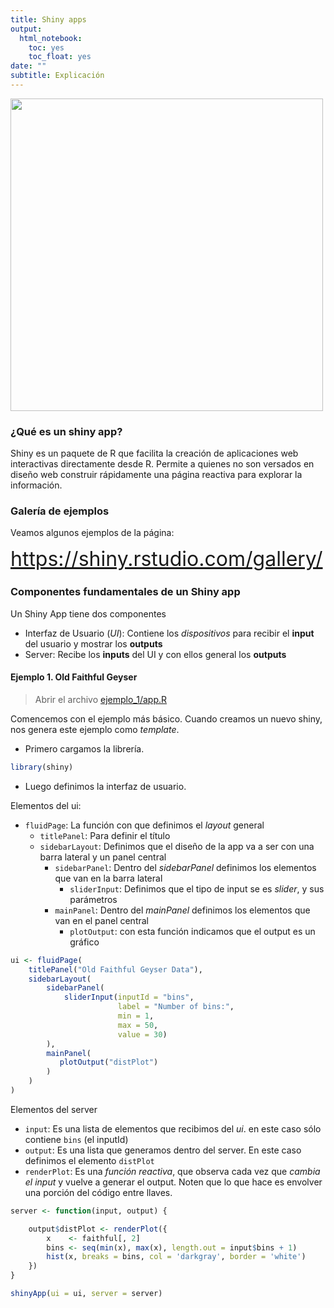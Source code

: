 ```yaml
---
title: Shiny apps
output:
  html_notebook:
    toc: yes
    toc_float: yes
date: ""
subtitle: Explicación
---
```



[![](img/shiny_logo.png){width=500}](https://shiny.rstudio.com/)


### ¿Qué es un shiny app?

Shiny es un paquete de R que facilita la creación de aplicaciones web interactivas directamente desde R. Permite a quienes no son versados en diseño web construir rápidamente una página reactiva para explorar la información.

### Galería de ejemplos

Veamos algunos ejemplos de la página:


 <font size="6"> [https://shiny.rstudio.com/gallery/](https://shiny.rstudio.com/gallery/) </font>


### Componentes fundamentales de un Shiny app

Un Shiny App tiene dos componentes

- Interfaz de Usuario (_UI_): Contiene los _dispositivos_ para recibir el __input__ del usuario y mostrar los __outputs__
- Server: Recibe los __inputs__ del UI y con ellos general los __outputs__


#### Ejemplo 1. Old Faithful Geyser

> Abrir el archivo [ejemplo_1/app.R](ejemplo_1/app.R)

Comencemos con el ejemplo más básico. Cuando creamos un nuevo shiny, nos genera este ejemplo como _template_. 

- Primero cargamos la librería.

```r
library(shiny)
```


- Luego definimos la interfaz de usuario. 

Elementos del ui:

- `fluidPage`: La función con que definimos el _layout_ general
  - `titlePanel`: Para definir el título
  - `sidebarLayout`: Definimos que el diseño de la app va a ser con una barra lateral y un panel central
    - `sidebarPanel`: Dentro del _sidebarPanel_ definimos los elementos que van en la barra lateral
      - `sliderInput`: Definimos que el tipo de input se es _slider_, y sus parámetros
    - `mainPanel`: Dentro del _mainPanel_ definimos los elementos que van en el panel central
      - `plotOutput`: con esta función indicamos que el output es un gráfico


```r
ui <- fluidPage(
    titlePanel("Old Faithful Geyser Data"),
    sidebarLayout(
        sidebarPanel(
            sliderInput(inputId = "bins",
                        label = "Number of bins:",
                        min = 1,
                        max = 50,
                        value = 30)
        ),
        mainPanel(
           plotOutput("distPlot")
        )
    )
)

```

Elementos del server

- `input`: Es una lista de elementos que recibimos del _ui_. en este caso sólo contiene `bins` (el inputId)
- `output`: Es una lista que generamos dentro del server. En este caso definimos el elemento `distPlot`
- `renderPlot`: Es una _función reactiva_, que observa cada vez que _cambia el input_ y vuelve a generar el output. Noten que lo que hace es envolver una porción del código entre llaves. 

```r
server <- function(input, output) {

    output$distPlot <- renderPlot({
        x    <- faithful[, 2]
        bins <- seq(min(x), max(x), length.out = input$bins + 1)
        hist(x, breaks = bins, col = 'darkgray', border = 'white')
    })
}
```

```r
shinyApp(ui = ui, server = server)
```


